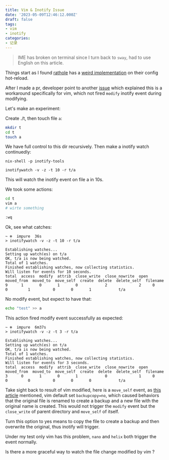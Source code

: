 ```yaml
---
title: Vim & Inotify Issue
date: '2023-05-09T12:46:12.000Z'
draft: false
tags:
- vim
- inotify
categories:
- 记录
---
```


> IME has broken on terminal since I turn back to `sway`, had to use English on this article.

Things start as I found [rathole](https://github.com/rapiz1/rathole) has a [weird implementation](https://github.com/rapiz1/rathole/issues/231) on their config hot-reload.

After I made a pr, developer point to another [issue](https://github.com/rapiz1/rathole/pull/122) which explained this is a workaround specifically for vim,
which not fired `modify` inotify event during modifying.

Let's make an experiment:

Create ./t, then touch file `a`:

```bash
mkdir t
cd t
touch a
```

We have full control to this dir recursively.
Then make a inotify watch continuedly:

```
nix-shell -p inotify-tools
```

```
inotifywatch -v -z -t 10 -r t/a
```

This will watch the inotify event on file a in 10s.

We took some actions:

```bash
cd t
vim a
# wirte something

:wq
```

Ok, see what catches:

```
~ ❄️  impure  36s
> inotifywatch -v -z -t 10 -r t/a

Establishing watches...
Setting up watch(es) on t/a
OK, t/a is now being watched.
Total of 1 watches.
Finished establishing watches, now collecting statistics.
Will listen for events for 10 seconds.
total  access  modify  attrib  close_write  close_nowrite  open  moved_from  moved_to  move_self  create  delete  delete_self  filename
9      1       0       1       0            2              2     0           0         1          0       0       1            t/a
```

No modify event, but expect to have that:

```bash
echo "test" >> a
```

This action fired modify event successfully as expected:

```
~ ❄️  impure  6m37s
> inotifywatch -v -z -t 3 -r t/a

Establishing watches...
Setting up watch(es) on t/a
OK, t/a is now being watched.
Total of 1 watches.
Finished establishing watches, now collecting statistics.
Will listen for events for 3 seconds.
total  access  modify  attrib  close_write  close_nowrite  open  moved_from  moved_to  move_self  create  delete  delete_self  filename
3      0       1       0       1            0              1     0           0         0          0       0       0            t/a
```

Take sight back to result of vim modified, here is a `move_self` event, as [this article](https://vi.stackexchange.com/questions/25030/vim-not-firing-inotify-events-when-writing-file) mentioned,
vim default set `backupcopy=no`, which caused behaviors that the original file is renamed to create a backup and a new file with the original name is created. This would not trigger the `modify` event but the `close_write` of parent directory and `move_self` of itself.

Turn this option to yes means to copy the file to create a backup and then overwrite the original, thus inotify will trigger.

Under my test only vim has this problem, `nano` and `helix` both trigger the event normally.

Is there a more graceful way to watch the file change modified by vim ?